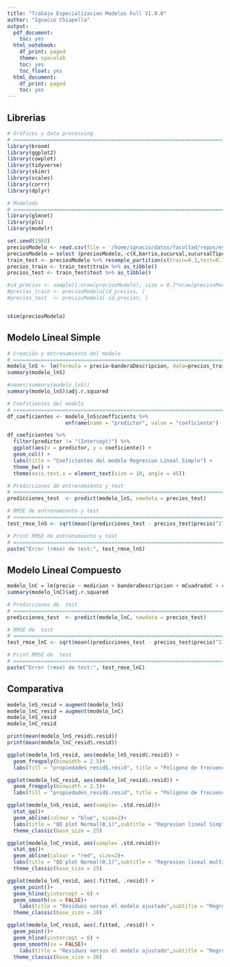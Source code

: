 ```yaml
---
title: "Trabajo Especializacion Modelos Full V1.0.0"
author: "Ignacio Chiapella"
output:
  pdf_document:
    toc: yes
  html_notebook:
    df_print: paged
    theme: spacelab
    toc: yes
    toc_float: yes
  html_document:
    df_print: paged
    toc: yes
---
```


<style type="text/css">
div.main-container {
  max-width: 1600px;
  margin-left: auto;
  margin-right: auto;
}
</style>

## Librerias
```r
# Gráficos y data processing
# ==============================================================================
library(broom)
library(ggplot2)
library(cowplot)
library(tidyverse)
library(skimr)
library(scales)
library(corrr)
library(dplyr)

# Modelado
# ==============================================================================
library(glmnet)
library(pls)
library(modelr)
```




```r
set.seed(1983)
preciosModelo <- read.csv(file = '/home/ignacio/datos/facultad/repos/especializacion/data/preciosModelo.csv')
preciosModelo = select (preciosModelo,-c(X,barrio,sucursal,sucursalTipo))
train_test <- preciosModelo %>% resample_partition(c(train=0.3,test=0.7))
precios_train <- train_test$train %>% as_tibble()
precios_test <- train_test$test %>% as_tibble()

#id_precios <- sample(1:nrow(preciosModelo), size = 0.7*nrow(preciosModelo), replace = FALSE)
#precios_train <- preciosModelo[id_precios, ]
#precios_test  <- preciosModelo[-id_precios, ]


skim(preciosModelo)
```


## Modelo Lineal Simple

```r

# Creación y entrenamiento del modelo
# ==============================================================================
modelo_lnS <- lm(formula = precio~banderaDescripcion, data=precios_train)
summary(modelo_lnS)
```


```r
#names(summary(modelo_lnS))
summary(modelo_lnS)$adj.r.squared
```


```r
# Coeficientes del modelo
# ==============================================================================
df_coeficientes <- modelo_lnS$coefficients %>%
                   enframe(name = "predictor", value = "coeficiente")

df_coeficientes %>%
  filter(predictor != "(Intercept)") %>%
  ggplot(aes(x = predictor, y = coeficiente)) +
  geom_col() +
  labs(title = "Coeficientes del modelo Regresion Lineal Simple") +
  theme_bw() +
  theme(axis.text.x = element_text(size = 10, angle = 45))
```

```r
# Predicciones de entrenamiento y test
# ==============================================================================
predicciones_test  <- predict(modelo_lnS, newdata = precios_test)

# RMSE de entrenamiento y test
# ==============================================================================
test_rmse_lnS <- sqrt(mean((predicciones_test - precios_test$precio)^2))

# Print RMSE de entrenamiento y test
# ==============================================================================
paste("Error (rmse) de test:", test_rmse_lnS)

```



## Modelo Lineal Compuesto


```r

modelo_lnC = lm(precio ~ medicion + banderaDescripcion + mCuadradoC + cantPtosVenta + marca, data=precios_train)
summary(modelo_lnC)$adj.r.squared
```


```r
# Predicciones de  test
# ==============================================================================
predicciones_test  <- predict(modelo_lnC, newdata = precios_test)

# RMSE de  test
# ==============================================================================
test_rmse_lnC <- sqrt(mean((predicciones_test - precios_test$precio)^2))

# Print RMSE de  test
# ==============================================================================
paste("Error (rmse) de test:", test_rmse_lnC)
```




## Comparativa

```r
modelo_lnS_resid = augment(modelo_lnS)
modelo_lnC_resid = augment(modelo_lnC)
modelo_lnS_resid
modelo_lnC_resid
```

```r
print(mean(modelo_lnS_resid$.resid))
print(mean(modelo_lnC_resid$.resid))
```



```r
ggplot(modelo_lnS_resid, aes(modelo_lnS_resid$.resid)) + 
  geom_freqpoly(binwidth = 2.5)+
  labs(fill = "propiedades_resid$.resid", title = "Poligono de frecuencia de los residuos", x = "Residuo", y = "count")

```


```r
ggplot(modelo_lnC_resid, aes(modelo_lnC_resid$.resid)) + 
  geom_freqpoly(binwidth = 2.5)+
  labs(fill = "propiedades_resid$.resid", title = "Poligono de frecuencia de los residuos", x = "Residuo", y = "count")

```

```r
ggplot(modelo_lnS_resid, aes(sample= .std.resid))+
  stat_qq()+
  geom_abline(colour = "blue", size=2)+
  labs(title = "QQ plot Normal(0,1)",subtitle = "Regresion lineal Simple", x = "Valores teóricos", y = "Residuos estandarizados")+
  theme_classic(base_size = 25) 

```



```r
ggplot(modelo_lnC_resid, aes(sample= .std.resid))+
  stat_qq()+
  geom_abline(colour = "red", size=2)+
  labs(title = "QQ plot Normal(0,1)",subtitle = "Regresion lineal multiple", x = "Valores teóricos", y = "Residuos estandarizados")+
  theme_classic(base_size = 25) 

```






```r
ggplot(modelo_lnS_resid, aes(.fitted, .resid)) +
  geom_point()+
  geom_hline(yintercept = 0) +
  geom_smooth(se = FALSE)+
    labs(title = "Residuos versus el modelo ajustado",subtitle = "Regresion lineal Simple", x = "valores fitted", y = "Residuos")+
  theme_classic(base_size = 20) 

```

```r
ggplot(modelo_lnC_resid, aes(.fitted, .resid)) +
  geom_point()+
  geom_hline(yintercept = 0) +
  geom_smooth(se = FALSE)+
    labs(title = "Residuos versus el modelo ajustado",subtitle = "Regresion lineal Multiple", x = "valores fitted", y = "Residuos")+
  theme_classic(base_size = 20) 

```

```r


```

```r


```

```r


```

```r


```

```r


```

```r


```